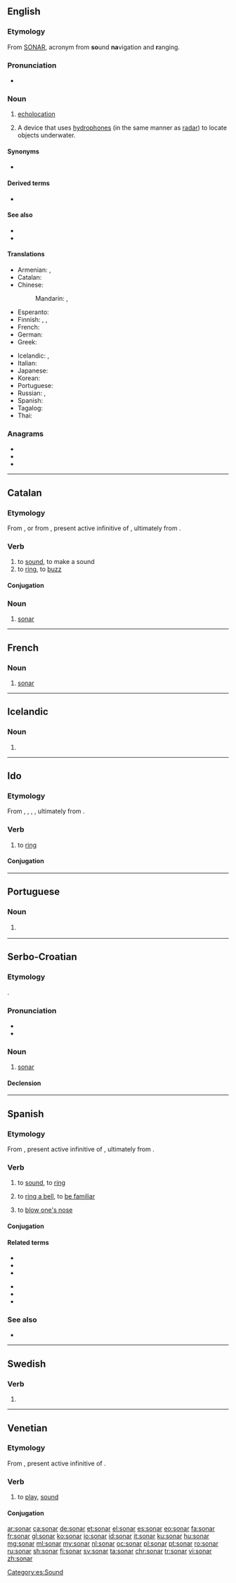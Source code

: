 {{also|Sonar|SONAR|sónar|soñar}}
==English==
{{wikipedia}}

===Etymology===
From [[SONAR]], acronym from '''so'''und '''na'''vigation and '''r'''anging.

===Pronunciation===
* {{audio|en-us-sonar.ogg|Audio (US)|lang=en}}

===Noun===
{{en-noun}}

# {{lb|en|nautical}} [[echolocation]]
# {{lb|en|nautical}} A device that uses [[hydrophone]]s (in the same manner as [[radar]]) to locate objects underwater.

====Synonyms====
* {{l|en|SONAR}} {{gloss|acronym of sound navigation and ranging}}

====Derived terms====
* {{l|en|Doppler sonar}}

====See also====
* {{l|en|radar}}
* {{l|en|lidar}}

====Translations====
{{trans-top|device}}
* Armenian: {{t|hy|սոնար|sc=Armn}}, {{t|hy|ջրատեղորոշիչ|sc=Armn}}
* Catalan: {{t+|ca|sonar|m}}
* Chinese:
*: Mandarin: {{t+|cmn|聲納|sc=Hani}}, {{t+|cmn|声纳|tr=shēngnà|sc=Hani}}
* Esperanto: {{t|eo|sonaro}}
* Finnish: {{t|fi|kaikuluotain}}, {{t|fi|ääniluotain}}, {{t+|fi|kaikuluotaus}}
* French: {{t+|fr|sonar|m}}
* German: {{t|de|Sonar|n}}
* Greek: {{t|el|βυθομέτρου|sc=Grek}}
{{trans-mid}}
* Icelandic: {{t|is|ómsjá|f}}, {{t|is|sónar|m}}
* Italian: {{t|it|idrofono|m}}
* Japanese: {{t|ja|音波水中探知機|tr=onpa suichū tanchi-ki|sc=Kana}}
* Korean: {{t|ko|음파 탐지기|sc=Kore}}
* Portuguese: {{t+|pt|sonar|m}}
* Russian: {{t+|ru|гидролока́тор|m}}, {{t+|ru|сона́р|m}}
* Spanish: {{t|es|sónar|m}}
* Tagalog: {{t|tl|sonar}}
* Thai: {{t|th|ส่งเสียงสะท้อนในน้ำ|tr=s̄ngs̄eīyng s̄atĥxn nı n̂ả|sc=Thai}}
{{trans-bottom}}

===Anagrams===
* {{l|en|arson}}
* {{l|en|roans}}
* {{l|en|sorna}}

----

==Catalan==

===Etymology===
From {{m|ca|so}}, or from {{etyl|la|ca}} {{m|la|sonāre}}, present active infinitive of {{m|la|sonō}}, ultimately from {{etyl|ine-pro|ca}} {{m|ine-pro|*swen-||to sound, resound}}.

===Verb===
{{ca-verb}}

# to [[sound]], to make a sound
# to [[ring]], to [[buzz]]

====Conjugation====
{{ca-conj-ar|son}}

===Noun===
{{ca-noun|m|-}}

# [[#English|sonar]]

----

==French==

===Noun===
{{fr-noun|m}}

# [[#English|sonar]]

----

==Icelandic==

===Noun===
{{is-noun form}}

# {{is-inflection of|sonur|indef|gen|s}}

----

==Ido==

===Etymology===
From {{etyl|eo|io}} {{m|eo|soni||to sound}}, {{etyl|fr|io}} {{m|fr|sonner}}, {{etyl|it|io}} {{m|it|suonare}}, {{etyl|es|io}} {{m|es|sonar}}, ultimately from {{etyl|la|io}} {{m|la|sonō||to make a noise}}.

===Verb===
{{io-verb|son}}

# to [[ring]]

====Conjugation====
{{io-verb-conj|son}}

----

==Portuguese==

===Noun===
{{pt-noun|m}}

# {{lb|pt|nautical}} {{l|en|sonar}} {{gloss|technique and device that uses sound propagation to detect underwater objects}}

----

==Serbo-Croatian==

===Etymology===
{{borrowing|sh|en|sonar}}.

===Pronunciation===
* {{IPA|/sǒnaːr/|lang=sh}}
* {{hyphenation|so|nar|lang=sh}}

===Noun===
{{sh-noun|g=m|head=sònār}}

# [[#English|sonar]]

====Declension====
{{sh-decl-noun
|sònār|sonari
|sonára|sonara
|sonaru|sonarima
|sonar|sonare
|sonare|sonari
|sonaru|sonarima
|sonarom|sonarima
}}

----

==Spanish==

===Etymology===
From {{etyl|la|es}} {{m|la|sonāre}}, present active infinitive of {{m|la|sonō}}, ultimately from {{etyl|ine-pro|es}} {{m|ine-pro|*swen-||to sound, resound}}.

===Verb===
{{es-verb|son|ar|pres=sueno}}

# to [[sound]], to [[ring]]
# {{lb|es|figuratively}} to [[ring a bell]], to [[familiar|be familiar]]
#: {{ux|es|Me '''suena''' el nombre, pero no lo ubico.|translation=His name '''rings a bell''' but I can't place him.}}
# {{lb|es|reflexive}} {{lb|es|figuratively}} to [[blow|blow one's nose]]
#: {{ux|es|Despues de estornudar, me '''soné''' la nariz.|translation=After I sneezed, I '''blew''' my nose}}

====Conjugation====
{{es-conj-ar|s|n|p=o-ue}}

====Related terms====
{{top2}}
* {{l|es|son}}
* {{l|es|sonadero}}
* {{l|es|sonador}}
{{mid2}}
* {{l|es|sonajera}}
* {{l|es|sonido}}
* {{l|es|sonoro}}
{{bottom}}

===See also===
* {{l|es|sondear}}

[[Category:es:Sound]]

----

==Swedish==

===Verb===
{{head|sv|verb form}}

# {{sv-verb-form-pre|sona}}

----

==Venetian==

===Etymology===
From {{etyl|la|vec}} {{m|la|sonāre}}, present active infinitive of {{m|la|sonō}}.

===Verb===
{{head|vec|verb}}

# {{lb|vec|transitive}} to [[play]], [[sound]]

====Conjugation====
{{vec-conj-auto}}

[[ar:sonar]]
[[ca:sonar]]
[[de:sonar]]
[[et:sonar]]
[[el:sonar]]
[[es:sonar]]
[[eo:sonar]]
[[fa:sonar]]
[[fr:sonar]]
[[gl:sonar]]
[[ko:sonar]]
[[io:sonar]]
[[id:sonar]]
[[it:sonar]]
[[ku:sonar]]
[[hu:sonar]]
[[mg:sonar]]
[[ml:sonar]]
[[my:sonar]]
[[nl:sonar]]
[[oc:sonar]]
[[pl:sonar]]
[[pt:sonar]]
[[ro:sonar]]
[[ru:sonar]]
[[sh:sonar]]
[[fi:sonar]]
[[sv:sonar]]
[[ta:sonar]]
[[chr:sonar]]
[[tr:sonar]]
[[vi:sonar]]
[[zh:sonar]]
